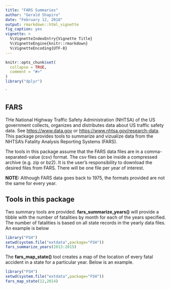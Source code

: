 ```yaml
---
title: "FARS Summaries"
author: "Gerald Shapiro"
date: "February 12, 2018"
output: rmarkdown::html_vignette
fig_caption: yes
vignette: >
  %\VignetteIndexEntry{Vignette Title}
  %\VignetteEngine{knitr::rmarkdown}
  %\VignetteEncoding{UTF-8}
---
```


```r
knitr::opts_chunk$set(
  collapse = TRUE,
  comment = "#>"
)
library("dplyr")
```
`

## FARS

THe National Highway Traffic Safety Administration (NHTSA) of the US government collects, organizes and distributes data about US traffic  safety data. See [https://www.data.gov](Data.gov) or [https://www.nhtsa.gov/research-data](NHTSA). This package provides tools to summarize and vizualize data from the NHTSA's Fatality Analysis Reporting Systems (FARS).  

The tools in this package assume that the FARS data files are in a comma-separated-value (csv) format. The csv files can be inside a compressed archive (e.g. zip or bz2). It is the user's responsibility to download the desired files from FARS. There will be one file per year of interest.

**NOTE:** Although FARS data goes back to 1975, the formats provided are not the same for every year.

## Tools in this package

Two summary tools are provided. **fars_summarize_years()** will provide a tibble with the number of fatalities by month for each of the years specified. The number of fatalities is based on all state records in the yearly data files. An example is below

```r
library("FSH")
setwd(system.file("extdata",package="FSH"))
fars_summarize_years(2013:2015)
```

The **fars_map_state()** tool creates a map of the location of every fatal accident in a state for a particular year. Below is an example.

```r
library("FSH")
setwd(system.file("extdata",package="FSH"))
fars_map_state(12,2014)
```

